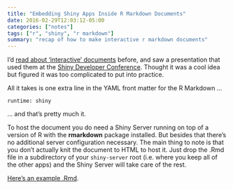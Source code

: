 ```yaml
---
title: "Embedding Shiny Apps Inside R Markdown Documents"
date: 2016-02-29T12:03:12-05:00
categories: ["notes"]
tags: ["r", "shiny", "r markdown"]
summary: "recap of how to make interactive r markdown documents"
---
```


I'd [read about 'interactive' documents](http://shiny.rstudio.com/articles/interactive-docs.html) before, and saw a presentation that used them at the [Shiny Developer Conference](http://www.gettinggeneticsdone.com/2016/02/shiny-developer-conference-2016-recap.html). Thought it was a cool idea but figured it was too complicated to put into practice.

All it takes is one extra line in the YAML front matter for the R Markdown ...

`runtime: shiny`

... and that's pretty much it.

To host the document you do need a Shiny Server running on top of a version of R with the **rmarkdown** package installed. But besides that there's no additional server configuration necessary. The main thing to note is that you don't actually knit the document to HTML to host it. Just drop the .Rmd file in a subdirectory of your `shiny-server` root (i.e. where you keep all of the other apps) and the Shiny Server will take care of the rest.

[Here's an example .Rmd](https://gist.githubusercontent.com/vpnagraj/943d12e12fd417f1845d/raw/9636528cee22357bda1ec73a455b3163050889cb/moma.Rmd).